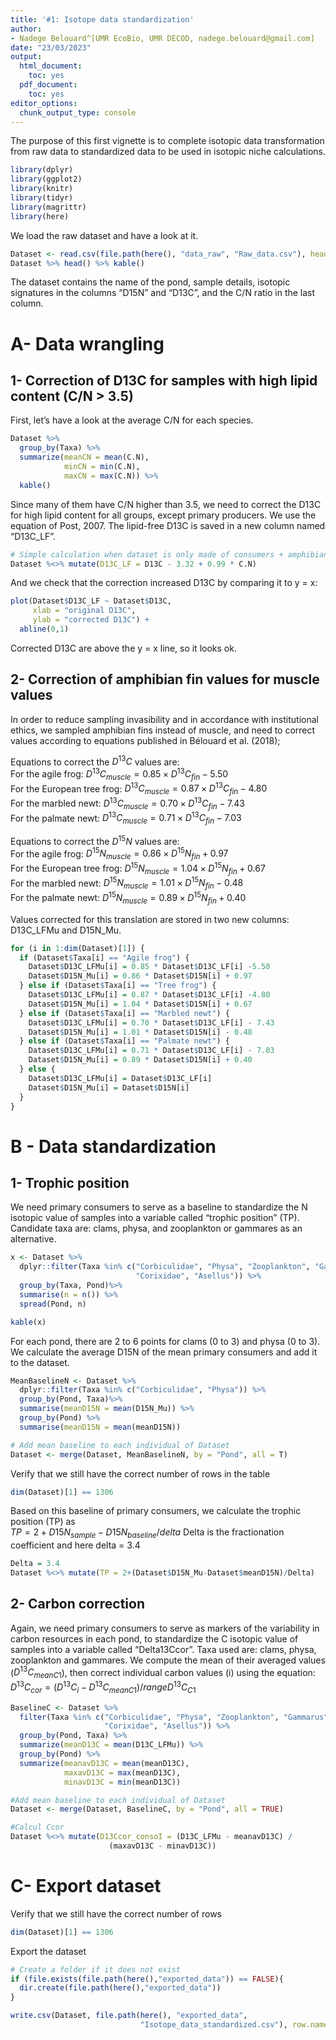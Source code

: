 ```yaml
---
title: '#1: Isotope data standardization'
author: 
- Nadege Belouard^[UMR EcoBio, UMR DECOD, nadege.belouard@gmail.com]
date: "23/03/2023"
output:
  html_document:
    toc: yes
  pdf_document:
    toc: yes
editor_options: 
  chunk_output_type: console
---
```


The purpose of this first vignette is to complete isotopic data transformation from raw data to standardized data to be used in isotopic niche calculations.

```r
library(dplyr)
library(ggplot2)
library(knitr)
library(tidyr)
library(magrittr)
library(here)


```

We load the raw dataset and have a look at it.

```r
Dataset <- read.csv(file.path(here(), "data_raw", "Raw_data.csv"), header=T)
Dataset %>% head() %>% kable()
```

The dataset contains the name of the pond, sample details, isotopic signatures in the columns "D15N" and "D13C", and the C/N ratio in the last column.




# A- Data wrangling

## 1- Correction of D13C for samples with high lipid content (C/N > 3.5)

First, let's have a look at the average C/N for each species.

```r
Dataset %>% 
  group_by(Taxa) %>%
  summarize(meanCN = mean(C.N),
            minCN = min(C.N),
            maxCN = max(C.N)) %>%
  kable()
```

Since many of them have C/N higher than 3.5, we need to correct the D13C for high lipid content for all groups, except primary producers. We use the equation of Post, 2007. The lipid-free D13C is saved in a new column named "D13C_LF".

```r

# Simple calculation when dataset is only made of consumers + amphibians
Dataset %<>% mutate(D13C_LF = D13C - 3.32 + 0.99 * C.N)
```

And we check that the correction increased D13C by comparing it to y = x:

```r
plot(Dataset$D13C_LF ~ Dataset$D13C,
     xlab = "original D13C",
     ylab = "corrected D13C") +
  abline(0,1)
```

Corrected D13C are above the y = x line, so it looks ok.


## 2- Correction of amphibian fin values for muscle values

In order to reduce sampling invasibility and in accordance with institutional ethics, we sampled amphibian fins instead of muscle, and need to correct values according to equations published in Bélouard et al. (2018);

Equations to correct the $D^{13}C$ values are:  
For the agile frog: $D^{13}C_{muscle} = 0.85 \times D^{13}C_{fin} - 5.50$  
For the European tree frog:	$D^{13}C_{muscle} = 0.87 \times D^{13}C_{fin} - 4.80$  
For the marbled newt: $D^{13}C_{muscle} = 0.70 \times D^{13}C_{fin} - 7.43$  
For the palmate newt:	$D^{13}C_{muscle} = 0.71 \times D^{13}C_{fin} - 7.03$  
  
Equations to correct the $D^{15}N$ values are:  
For the agile frog: $D^{15}N_{muscle} = 0.86 \times D^{15}N_{fin} + 0.97$  
For the European tree frog: $D^{15}N_{muscle} = 1.04 \times D^{15}N_{fin} + 0.67$  
For the marbled newt: $D^{15}N_{muscle} = 1.01 \times D^{15}N_{fin} - 0.48$  
For the palmate newt: $D^{15}N_{muscle} = 0.89 \times D^{15}N_{fin} + 0.40$  
  
Values corrected for this translation are stored in two new columns: D13C_LFMu and D15N_Mu.

```r

for (i in 1:dim(Dataset)[1]) {
  if (Dataset$Taxa[i] == "Agile frog") {
    Dataset$D13C_LFMu[i] = 0.85 * Dataset$D13C_LF[i] -5.50
    Dataset$D15N_Mu[i] = 0.86 * Dataset$D15N[i] + 0.97
  } else if (Dataset$Taxa[i] == "Tree frog") {
    Dataset$D13C_LFMu[i] = 0.87 * Dataset$D13C_LF[i] -4.80
    Dataset$D15N_Mu[i] = 1.04 * Dataset$D15N[i] + 0.67
  } else if (Dataset$Taxa[i] == "Marbled newt") {
    Dataset$D13C_LFMu[i] = 0.70 * Dataset$D13C_LF[i] - 7.43
    Dataset$D15N_Mu[i] = 1.01 * Dataset$D15N[i] - 0.48
  } else if (Dataset$Taxa[i] == "Palmate newt") {
    Dataset$D13C_LFMu[i] = 0.71 * Dataset$D13C_LF[i] - 7.03
    Dataset$D15N_Mu[i] = 0.89 * Dataset$D15N[i] + 0.40
  } else { 
    Dataset$D13C_LFMu[i] = Dataset$D13C_LF[i]
    Dataset$D15N_Mu[i] = Dataset$D15N[i]
  }
}
```





# B - Data standardization


## 1- Trophic position

We need primary consumers to serve as a baseline to standardize the N isotopic value of samples into a variable called "trophic position" (TP). Candidate taxa are: clams, physa, and zooplankton or gammares as an alternative.

``` r

x <- Dataset %>%
  dplyr::filter(Taxa %in% c("Corbiculidae", "Physa", "Zooplankton", "Gammarus",
                            "Corixidae", "Asellus")) %>%
  group_by(Taxa, Pond)%>%
  summarise(n = n()) %>%
  spread(Pond, n)

kable(x)
```

For each pond, there are 2 to 6 points for clams (0 to 3) and physa (0 to 3). 
We calculate the average D15N of the mean primary consumers and add it to the dataset.

``` r
MeanBaselineN <- Dataset %>%
  dplyr::filter(Taxa %in% c("Corbiculidae", "Physa")) %>%
  group_by(Pond, Taxa)%>%
  summarise(meanD15N = mean(D15N_Mu)) %>%
  group_by(Pond) %>%
  summarise(meanD15N = mean(meanD15N))

# Add mean baseline to each individual of Dataset
Dataset <- merge(Dataset, MeanBaselineN, by = "Pond", all = T)
```

Verify that we still have the correct number of rows in the table
```r
dim(Dataset)[1] == 1306
```

Based on this baseline of primary consumers, we calculate the trophic position (TP) as  
$TP = 2 + D15N_{sample} - D15N_{baseline} / delta$
Delta is the fractionation coefficient and here delta = 3.4

``` r
Delta = 3.4
Dataset %<>% mutate(TP = 2+(Dataset$D15N_Mu-Dataset$meanD15N)/Delta)
```


## 2- Carbon correction

Again, we need primary consumers to serve as markers of the variability in carbon resources in each pond, to standardize the C isotopic value of samples into a variable called "Delta13Ccor". Taxa used are: clams, physa, zooplankton and gammares. We compute the mean of their averaged values ($D^{13}C_{meanC1}$), then correct individual carbon values (i) using the equation:   
$D^{13}C_{cor} = (D^{13}C_{i} - D^{13}C_{meanC1}) / range D^{13}C_{C1}$


``` r
BaselineC <- Dataset %>%
  filter(Taxa %in% c("Corbiculidae", "Physa", "Zooplankton", "Gammarus", 
                     "Corixidae", "Asellus")) %>%
  group_by(Pond, Taxa) %>%
  summarize(meanD13C = mean(D13C_LFMu)) %>%
  group_by(Pond) %>%
  summarize(meanavD13C = mean(meanD13C),
            maxavD13C = max(meanD13C),
            minavD13C = min(meanD13C))

#Add mean baseline to each individual of Dataset
Dataset <- merge(Dataset, BaselineC, by = "Pond", all = TRUE)

#Calcul Ccor
Dataset %<>% mutate(D13Ccor_consoI = (D13C_LFMu - meanavD13C) / 
                      (maxavD13C - minavD13C))
```



# C- Export dataset

Verify that we still have the correct number of rows
```r
dim(Dataset)[1] == 1306
```

Export the dataset
``` r

# Create a folder if it does not exist
if (file.exists(file.path(here(),"exported_data")) == FALSE){
  dir.create(file.path(here(),"exported_data"))
}

write.csv(Dataset, file.path(here(), "exported_data", 
                             "Isotope_data_standardized.csv"), row.names = F)
```
